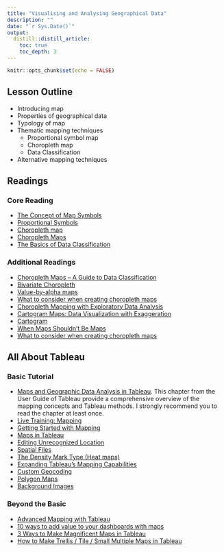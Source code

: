 ```yaml
---
title: "Visualising and Analysing Geographical Data"
description: ""
date: "`r Sys.Date()`"
output:
  distill::distill_article:
    toc: true
    toc_depth: 3
---
```


```r
knitr::opts_chunk$set(echo = FALSE)
```

## Lesson Outline

* Introducing map
* Properties of geographical data
* Typology of map
* Thematic mapping techniques
    * Proportional symbol map
    * Choropleth map
    * Data Classification
* Alternative mapping techniques

## Readings

### Core Reading

* [The Concept of Map Symbols](https://www.yaaka.cc/unit/the-concept-of-map-symbols/)
* [Proportional Symbols](https://www.axismaps.com/guide/univariate/proportional-symbols/)
* [Choropleth map](https://en.wikipedia.org/wiki/Choropleth_map)
* [Choropleth Maps](https://www.axismaps.com/guide/univariate/choropleth/)
* [The Basics of Data Classification](https://www.axismaps.com/guide/data/data-classification/)

### Additional Readings

* [Choropleth Maps – A Guide to Data Classification](https://gisgeography.com/choropleth-maps-data-classification/)
* [Bivariate Choropleth](https://www.axismaps.com/guide/multivariate/bivariate-choropleth/)
* [Value-by-alpha maps](http://andywoodruff.com/blog/value-by-alpha-maps/)
* [What to consider when creating choropleth maps](https://blog.datawrapper.de/choroplethmaps/)
* [Choropleth Mapping with Exploratory Data Analysis](https://www.directionsmag.com/article/3363)
* [Cartogram Maps: Data Visualization with Exaggeration](https://gisgeography.com/cartogram-maps/)
* [Cartogram](https://en.wikipedia.org/wiki/Cartogram)
* [When Maps Shouldn’t Be Maps](http://www.ericson.net/content/2011/10/when-maps-shouldnt-be-maps/)
* [What to consider when creating choropleth maps](https://blog.datawrapper.de/choroplethmaps/)

## All About Tableau

### Basic Tutorial

* [Maps and Geographic Data Analysis in Tableau](https://help.tableau.com/current/pro/desktop/en-us/maps.htm).  This chapter from the User Guide of Tableau provide a comprehensive overview of the mapping concepts and Tableau methods.  I strongly recommend you to read the chapter at least once. 
* [Live Training: Mapping](https://www.tableau.com/learn/webinars/live-training-mapping#video)
* [Getting Started with Mapping](https://www.tableau.com/learn/tutorials/on-demand/getting-started-mapping?product=tableau_desktop%2Btableau_prep&version=tableau_desktop_2019_3%2Btableau_prep_2019_3_1&topic=mapping)
* [Maps in Tableau](https://www.tableau.com/learn/tutorials/on-demand/maps-tableau?product=tableau_desktop%2Btableau_prep&version=tableau_desktop_2019_3%2Btableau_prep_2019_3_1&topic=mapping)
* [Editing Unrecognized Location](https://www.tableau.com/learn/tutorials/on-demand/editing-unrecognized-locations?product=tableau_desktop%2Btableau_prep&version=tableau_desktop_2019_3%2Btableau_prep_2019_3_1&topic=mapping)
* [Spatial Files](https://www.tableau.com/learn/tutorials/on-demand/spatial-files?product=tableau_desktop%2Btableau_prep&version=tableau_desktop_2019_3%2Btableau_prep_2019_3_1&topic=mapping)
* [The Density Mark Type (Heat maps)](https://www.tableau.com/learn/tutorials/on-demand/density-mark-type?product=tableau_desktop%2Btableau_prep&version=tableau_desktop_2019_3%2Btableau_prep_2019_3_1&topic=mapping)
* [Expanding Tableau's Mapping Capabilities](https://www.tableau.com/learn/tutorials/on-demand/expanding-tableaus-mapping-capabilities?product=tableau_desktop%2Btableau_prep&version=tableau_desktop_2019_3%2Btableau_prep_2019_3_1&topic=mapping)
* [Custom Geocoding](https://www.tableau.com/learn/tutorials/on-demand/custom-geocoding?product=tableau_desktop%2Btableau_prep&version=tableau_desktop_2019_3%2Btableau_prep_2019_3_1&topic=mapping)
* [Polygon Maps](https://www.tableau.com/learn/tutorials/on-demand/polygon-maps?product=tableau_desktop%2Btableau_prep&version=tableau_desktop_2019_3%2Btableau_prep_2019_3_1&topic=mapping)
* [Background Images](https://www.tableau.com/learn/tutorials/on-demand/background-images?product=tableau_desktop%2Btableau_prep&version=tableau_desktop_2019_3%2Btableau_prep_2019_3_1&topic=mapping)

### Beyond the Basic

* [Advanced Mapping with Tableau](https://www.tableau.com/learn/webinars/advanced-mapping-techniques-tableau)
* [10 ways to add value to your dashboards with maps](https://www.tableau.com/learn/whitepapers/10-ways-add-value-your-dashboards-maps)
* [3 Ways to Make Magnificent Maps in Tableau](https://www.ryansleeper.com/3-ways-to-make-magnificent-maps-in-tableau/)
* [How to Make Trellis / Tile / Small Multiple Maps in Tableau](https://playfairdata.com/how-to-make-trellis-tile-small-multiple-maps-in-tableau//)


